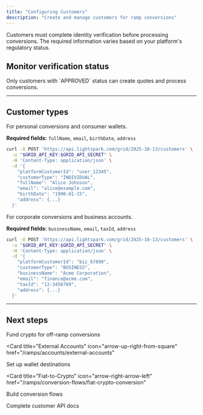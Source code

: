 ```yaml
---
title: "Configuring Customers"
description: "Create and manage customers for ramp conversions"
---
```



Customers must complete identity verification before processing conversions. The required information varies based on your platform's regulatory status.

<AccordionGroup>
    <Accordion title="Regulated Platforms" icon="">
        <KycRegulated />
    </Accordion>
    <Accordion title="Unregulated Platforms" icon="">
        <KycUnregulated />
    </Accordion>
</AccordionGroup>

## Monitor verification status

<KycWebhooks />

<Tip>
  Only customers with `APPROVED` status can create quotes and process
  conversions.
</Tip>

---

## Customer types

<AccordionGroup>
<Accordion title="Individual customers" icon="user">
For personal conversions and consumer wallets.

**Required fields:** `fullName`, `email`, `birthDate`, `address`

```bash
curl -X POST 'https://api.lightspark.com/grid/2025-10-13/customers' \
  -u "$GRID_API_KEY:$GRID_API_SECRET" \
  -H 'Content-Type: application/json' \
  -d '{
    "platformCustomerId": "user_12345",
    "customerType": "INDIVIDUAL",
    "fullName": "Alice Johnson",
    "email": "alice@example.com",
    "birthDate": "1990-01-15",
    "address": {...}
  }'
```

</Accordion>

<Accordion title="Business customers" icon="building">
For corporate conversions and business accounts.

**Required fields:** `businessName`, `email`, `taxId`, `address`

```bash
curl -X POST 'https://api.lightspark.com/grid/2025-10-13/customers' \
  -u "$GRID_API_KEY:$GRID_API_SECRET" \
  -H 'Content-Type: application/json' \
  -d '{
    "platformCustomerId": "biz_67890",
    "customerType": "BUSINESS",
    "businessName": "Acme Corporation",
    "email": "finance@acme.com",
    "taxId": "12-3456789",
    "address": {...}
  }'
```

</Accordion>
</AccordionGroup>

---

## Next steps

<CardGroup cols={2}>
<Card title="Internal Accounts" icon="wallet" href="/ramps/accounts/internal-accounts">
Fund crypto for off-ramp conversions
</Card>

<Card
  title="External Accounts"
  icon="arrow-up-right-from-square"
  href="/ramps/accounts/external-accounts"
>
  Set up wallet destinations
</Card>

<Card
  title="Fiat-to-Crypto"
  icon="arrow-right-arrow-left"
  href="/ramps/conversion-flows/fiat-crypto-conversion"
>
  Build conversion flows
</Card>

<Card title="API Reference" icon="code" href="/api-reference">
Complete customer API docs
</Card>
</CardGroup>
